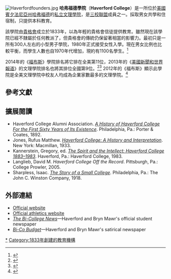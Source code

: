 {{Infobox university
|name           = Haverford College
|image          = [[file:Haverford_logo.png|200px]]
|motto          = ''Non doctior, sed meliore doctrina imbutus''（Not more learned, but steeped in a higher learning）
|established    = 1833
|type           = [[私立大學|私立]][[美國的文理學院|文理學院]]
|endowment = $4.91億（2014）<ref>{{cite web |url=http://www.haverford.edu/president/files/Endowment-Letter-2013-14.pdf |title=Annual letter to the community on investments |publisher=Haverford College |date=2014 |deadurl=yes |archiveurl=https://web.archive.org/web/20150104210137/http://www.haverford.edu/president/files/Endowment-Letter-2013-14.pdf |archivedate=2015-01-04 |accessdate=2015-01-20 }}</ref>
|president= Dan Weiss
|city           = [[勞爾梅里恩鎮區_(賓夕法尼亞州)|勞爾梅里恩]][[哈弗福德_(賓夕法尼亞)|哈弗福德]]
|state          = [[賓夕法尼亞州|賓夕法尼亞州]]
|country        = [[美國|美國]]
|undergrad      = 1,187 
|faculty        = 148 
|campus         = [[郊區|郊區]]，{{convert|216|acre|km2}}
|athletics      = [[NCAA|NCAA]] Division III – [[Centennial_Conference|CC]]
|nickname       = Fords
|colors         = 猩紅和黑色 {{color box|#FF2400}} {{color box|#000000}}
|free_label     = 
|free           = 
|affiliations   = {{unbulleted list
|[[三校聯盟|TCC]]
|[[安納波利斯集團|安納波利斯集團]]
|[[奧柏林集團|奧柏林集團]]
|[[文理學院聯盟|CLAC]]
|[[568集團|568集團]]
}}
|website        = {{URL|http://www.haverford.edu}}
}}
[[File:Haverfordfounders.jpg|thumb]]
'''哈弗福德學院'''（'''Haverford College'''）是一所位於[[美國|美國]][[賓夕法尼亞州|賓夕法尼亞州]][[哈弗福德_(賓夕法尼亞)|哈弗福德]]的[[私立大學|私立]][[美國的文理學院|文理學院]]，是[[三校聯盟|三校聯盟]]成員之一。採取男女共學和住宿制，只提供本科教育。

該學院由[[貴格會|貴格會]]成立於1833年，以為年輕的貴格會信徒提供教育。雖然現在該學院已經不隸屬於任何教派了，但貴格會的傳統仍保留著相當的影響力。最初只是一所有300人左右的小型男子學院，1980年正式接受女性入學。現在男女比例也比較平衡，而學生人數也自1970年代增加，現約有1100名學生。<ref>{{cite web |title=Haverford College Financial Aid |url=http://www.haverford.edu/financialaid/tuition.php |publisher=Haverford College |accessdate=29 December 2012 |deadurl=yes |archiveurl=https://web.archive.org/web/20130102173032/http://www.haverford.edu/financialaid/tuition.php |archivedate=2013年1月2日 }}</ref>

2014年的《[[福布斯|福布斯]]》學院排名將它排在全美第11位，2013年的《[[美國新聞和世界報道|美國新聞和世界報道]]》的文理學院排名也將其排位全國第9位。<ref>{{cite news | url=http://www.forbes.com/top-colleges/list/ | work=[[Forbes|Forbes]] | title=America's Best Colleges List | accessdate=2015-01-20 | archive-date=2018-01-15 | archive-url=https://web.archive.org/web/20180115001503/https://www.forbes.com/top-colleges/list/ | dead-url=no }}</ref><ref>{{cite web |url=http://colleges.usnews.rankingsandreviews.com/best-colleges/haverford-college-3274 |title=Haverford College |publisher=US News & World Report |year=2012 |accessdate=2015-01-20 |archive-date=2011-08-05 |archive-url=https://web.archive.org/web/20110805001022/http://colleges.usnews.rankingsandreviews.com/best-colleges/haverford-college-3274 |dead-url=no }}</ref> 2012年的《福布斯》顯示此學院是全美文理學院中校友人均成為企業家數最多的文理學院。<ref>{{cite news| url=http://www.forbes.com/sites/michaelnoer/2012/08/01/the-most-entrepreneurial-colleges/| work=Forbes| title=America's Most Entrepreneurial Colleges| accessdate=2015-01-20| archive-date=2020-11-28| archive-url=https://web.archive.org/web/20201128092350/https://www.forbes.com/sites/michaelnoer/2012/08/01/the-most-entrepreneurial-colleges/| dead-url=no}}</ref>

==參考文獻==
{{reflist|30em}}

== 擴展閱讀 ==
* Haverford College Alumni Association.  [http://triptych.brynmawr.edu/u?/HC_hisphoto,1339 ''A History of Haverford College For the First Sixty Years of Its Existence''].  Philadelphia, Pa.: Porter & Coates, 1892.
* Jones, Rufus Matthew.  [http://triptych.brynmawr.edu/u?/HC_hisphoto,1616 ''Haverford College: A History and Interpretation''].  New York: Macmillan, 1933.
* Kannerstein, Gregory, ed.  [http://triptych.brynmawr.edu/u?/HC_hisphoto,2451 ''The Spirit and the Intellect: Haverford College 1883–1983''].  Haverford, Pa.: Haverford College, 1983.
* Langlieb, David M.  ''Haverford College Off the Record''.  Pittsburgh, Pa.: College Prowler, 2005.
* Sharpless, Isaac.  [http://triptych.brynmawr.edu/u?/HC_hisphoto,1856 ''The Story of a Small College'']{{dead link|date=2017年12月 |bot=InternetArchiveBot |fix-attempted=yes }}.  Philadelphia, Pa.: The John C. Winston Company, 1918.

==外部連結==
{{Commonscat|Haverford College}}
* [http://www.haverford.edu/ Official website]{{Wayback|url=http://www.haverford.edu/ |date=20210115034433 }}
* [http://www.haverfordathletics.com/ Official athletics website]
* [https://web.archive.org/web/20190619195033/http://www.biconews.com/ ''The Bi-College News'']—Haverford and Bryn Mawr's official student newspaper
* [https://web.archive.org/web/20110413224403/http://bicobudget.tumblr.com/ ''Bi-Co Budget'']—Haverford and Bryn Mawr's satirical newspaper

{{Tri-College Consortium}}

{{coord|40|00|35.00|N|75|18|25.98|W|type:edu|display=title}}

{{Authority control}}
[[Category:哈弗福德學院|*]]
[[Category:1833年創建的教育機構|Category:1833年創建的教育機構]]